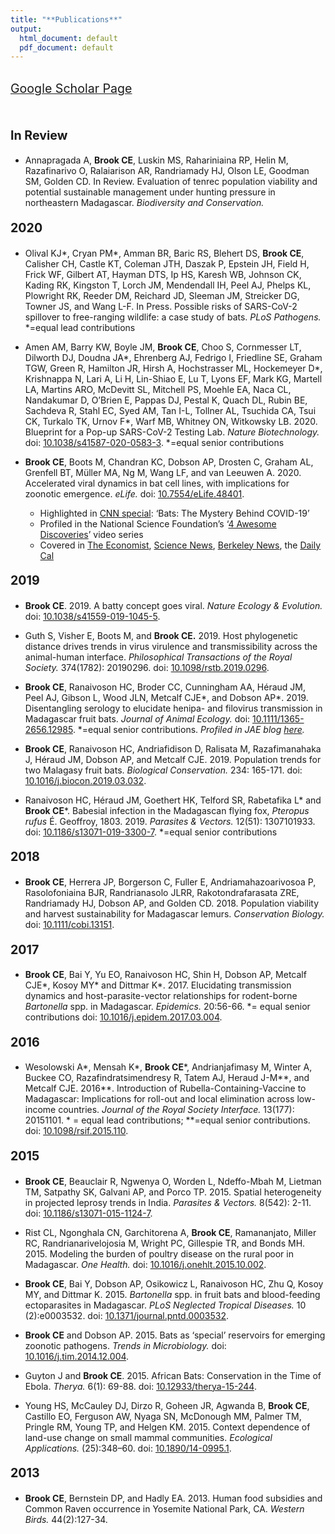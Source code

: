 ```yaml
---
title: "**Publications**"
output:
  html_document: default
  pdf_document: default
---
```


<style type="text/css">
h1.title {
  font-size: 31px;
  text-align: left;
  color:black;
}
</style>

<br>
<div style="text-align: left; font-size: 1.4em;">
<a href="https://scholar.google.com/citations?user=jDzdfmMAAAAJ&hl=en&oi=ao">Google Scholar Page</a></div>

<br>

<div style="text-align: left; font-size: 1.4em;">
**In Review**
</div>
- Annapragada A, **Brook CE**, Luskin MS, Rahariniaina RP, Helin M, Razafinarivo O, Ralaiarison AR, Randriamady HJ, Olson LE, Goodman SM, Golden CD. In Review. Evaluation of tenrec population viability and potential sustainable management under hunting pressure in northeastern Madagascar. *Biodiversity and Conservation.*

<div style="text-align: left; font-size: 1.4em;">
**2020**
</div>

- Olival KJ\*, Cryan PM\*, Amman BR, Baric RS, Blehert DS, **Brook CE**, Calisher CH, Castle KT, Coleman JTH, Daszak P, Epstein JH, Field H, Frick WF, Gilbert AT, Hayman DTS, Ip HS, Karesh WB, Johnson CK, Kading RK, Kingston T, Lorch JM, Mendendall IH, Peel AJ, Phelps KL, Plowright RK, Reeder DM, Reichard JD, Sleeman JM, Streicker DG, Towner JS, and Wang L-F. In Press. Possible risks of SARS-CoV-2 spillover to free-ranging wildlife: a case study of bats. *PLoS Pathogens.* \*=equal lead contributions

- Amen AM, Barry KW, Boyle JM, **Brook CE**, Choo S, Cornmesser LT, Dilworth DJ, Doudna JA\*, Ehrenberg AJ, Fedrigo I, Friedline SE, Graham TGW, Green R, Hamilton JR, Hirsh A, Hochstrasser ML, Hockemeyer D\*, Krishnappa N, Lari A, Li H, Lin-Shiao E, Lu T, Lyons EF, Mark KG, Martell LA, Martins ARO, McDevitt SL, Mitchell PS, Moehle EA, Naca CL, Nandakumar D, O’Brien E, Pappas DJ, Pestal K, Quach DL, Rubin BE, Sachdeva R, Stahl EC, Syed AM, Tan I-L, Tollner AL, Tsuchida CA, Tsui CK, Turkalo TK, Urnov F\*, Warf MB, Whitney ON, Witkowsky LB. 2020. Blueprint for a Pop-up SARS-CoV-2 Testing Lab. *Nature Biotechnology.* doi: [10.1038/s41587-020-0583-3](https://doi.org/10.1038/s41587-020-0583-3). \*=equal senior contributions	


-	**Brook CE**, Boots M, Chandran KC, Dobson AP, Drosten C, Graham AL, Grenfell BT, Müller MA, Ng M, Wang LF, and van Leeuwen A. 2020. Accelerated viral dynamics in bat cell lines, with implications for zoonotic emergence. *eLife.* doi: [10.7554/eLife.48401](https://elifesciences.org/articles/48401).
    - Highlighted in [CNN special](https://cnnpressroom.blogs.cnn.com/2020/06/09/cnn-to-air-special-on-the-connection-between-bats-and-covid-19/): 'Bats: The Mystery Behind COVID-19' 
    - Profiled in the National Science Foundation's '[4 Awesome Discoveries](https://www.youtube.com/watch?v=y5_g_pjf0eE&feature=youtu.be)' video series 
    - Covered in [The Economist](https://www.economist.com/science-and-technology/2020/04/18/bats-spread-viruses), [Science News](https://www.sciencenews.org/article/bats-immune-system-viruses-ebola-marburg-people), [Berkeley News](https://news.berkeley.edu/2020/02/10/coronavirus-outbreak-raises-question-why-are-bat-viruses-so-deadly/), the [Daily Cal](https://www.sciencenews.org/article/bats-immune-system-viruses-ebola-marburg-people)


<div style="text-align: left; font-size: 1.4em;">
**2019**
</div>

-	**Brook CE**. 2019. A batty concept goes viral. *Nature Ecology & Evolution.* doi: [10.1038/s41559-019-1045-5](https://www.nature.com/articles/s41559-019-1045-5).

- Guth S, Visher E, Boots M, and **Brook CE.** 2019. Host phylogenetic distance drives trends in virus virulence and transmissibility across the animal-human interface. *Philosophical Transactions of the Royal Society.* 374(1782): 20190296. doi: [10.1098/rstb.2019.0296](https://doi.org/10.1098/rstb.2019.0296).

- **Brook CE**, Ranaivoson HC, Broder CC, Cunningham AA, Héraud JM, Peel AJ, Gibson L, Wood JLN, Metcalf CJE\*, and Dobson AP\*. 2019. Disentangling serology to elucidate henipa- and filovirus transmission in Madagascar fruit bats. *Journal of Animal Ecology.* doi: [10.1111/1365-2656.12985](https://doi.org/10.1111/1365-2656.12985). \*=equal senior contributions. *Profiled in JAE blog [here](https://animalecologyinfocus.com/2019/04/16/disentangling-disease-transmission-in-madagascar-fruit-bats/).*

- **Brook CE**, Ranaivoson HC, Andriafidison D, Ralisata M, Razafimanahaka J, Héraud JM, Dobson AP, and Metcalf CJE. 2019. Population trends for two Malagasy fruit bats. *Biological Conservation.* 234: 165-171. doi: [10.1016/j.biocon.2019.03.032](https://doi.org/10.1016/j.biocon.2019.03.032).

-	Ranaivoson HC, Héraud JM, Goethert HK, Telford SR, Rabetafika L\* and **Brook CE**\*. Babesial infection in the Madagascan flying fox, *Pteropus rufus* É. Geoffroy, 1803. 2019. *Parasites & Vectors.* 12(51): 1307101933. doi:  [10.1186/s13071-019-3300-7](https://doi.org/10.1186/s13071-019-3300-7). \*=equal senior contributions

<div style="text-align: left; font-size: 1.4em;">
**2018**
</div>

- **Brook CE**, Herrera JP, Borgerson C, Fuller E, Andriamahazoarivosoa P, Rasolofoniaina BJR, Randrianasolo JLRR, Rakotondrafarasata ZRE, Randriamady HJ, Dobson AP, and Golden CD. 2018. Population viability and harvest sustainability for Madagascar lemurs. *Conservation Biology.* doi: [10.1111/cobi.13151](https://doi.org/10.1111/cobi.13151).

<div style="text-align: left; font-size: 1.4em;">
**2017**
</div>

- **Brook CE**, Bai Y, Yu EO, Ranaivoson HC, Shin H, Dobson AP, Metcalf CJE\*, Kosoy MY\* and Dittmar K\*. 2017. Elucidating transmission dynamics and host-parasite-vector relationships for rodent-borne *Bartonella* spp. in Madagascar. *Epidemics.* 20:56-66. \*= equal senior contributions doi: [10.1016/j.epidem.2017.03.004](https://doi.org/10.1016/j.epidem.2017.03.004).

<div style="text-align: left; font-size: 1.4em;">
**2016**
</div>

- Wesolowski A\*, Mensah K\*, **Brook CE**\*, Andrianjafimasy M, Winter A, Buckee CO, Razafindratsimendresy R, Tatem AJ, Heraud J-M\*\*, and Metcalf CJE. 2016\*\*. Introduction of Rubella-Containing-Vaccine to Madagascar: Implications for roll-out and local elimination across low-income countries. *Journal of the Royal Society Interface.* 13(177): 20151101. \* =  equal lead contributions; \*\*=equal senior contributions. doi: [10.1098/rsif.2015.110](https://doi.org/10.1098/rsif.2015.110).

<div style="text-align: left; font-size: 1.4em;">
**2015**
</div>

- **Brook CE**, Beauclair R, Ngwenya O, Worden L,  Ndeffo-Mbah M, Lietman TM, Satpathy SK,  Galvani AP, and Porco TP. 2015. Spatial heterogeneity in projected leprosy trends in India. *Parasites & Vectors.* 8(542): 2-11. doi: [10.1186/s13071-015-1124-7](https://doi.org/10.1186/s13071-015-1124-7).

- Rist CL, Ngonghala CN,  Garchitorena A, **Brook CE**, Ramananjato, Miller RC, Randrianarivelojosia M, Wright PC, Gillespie TR, and Bonds MH. 2015. Modeling the burden of poultry disease on the rural poor in Madagascar. *One Health.* doi: [10.1016/j.onehlt.2015.10.002](https://doi.org/10.1016/j.onehlt.2015.10.002).

- **Brook CE**, Bai Y, Dobson AP, Osikowicz L, Ranaivoson HC, Zhu Q, Kosoy MY, and Dittmar K. 2015. *Bartonella* spp. in fruit bats and blood-feeding ectoparasites in Madagascar. *PLoS Neglected Tropical Diseases.* 10 (2):e0003532. doi: [10.1371/journal.pntd.0003532](https://doi.org/10.1371/journal.pntd.0003532).

- **Brook CE** and Dobson AP. 2015. Bats as ‘special’ reservoirs for emerging zoonotic pathogens. *Trends in Microbiology.* doi: [10.1016/j.tim.2014.12.004](https://doi.org/10.1016/j.tim.2014.12.004).

- Guyton J and **Brook CE**. 2015. African Bats: Conservation in the Time of Ebola. *Therya.* 6(1): 69-88. doi: [10.12933/therya-15-244](https://doi.org/10.12933/therya-15-244).

- Young HS, McCauley DJ, Dirzo R, Goheen JR, Agwanda B, **Brook CE**, Castillo EO, Ferguson AW, Nyaga SN, McDonough MM, Palmer TM, Pringle RM, Young TP, and Helgen KM. 2015. Context dependence of land-use change on small mammal communities. *Ecological Applications.* (25):348–60. doi: [10.1890/14-0995.1](https://doi.org/10.1890/14-0995.1).

<div style="text-align: left; font-size: 1.4em;">
**2013**
</div>

- **Brook CE**, Bernstein DP, and Hadly EA. 2013. Human food subsidies and Common Raven occurrence in Yosemite National Park, CA. *Western Birds.* 44(2):127-34.
